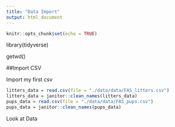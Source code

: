 ```yaml
---
title: "Data Import"
output: html_document
---
```


```r
knitr::opts_chunk$set(echo = TRUE)
```

library(tidyverse)

getwd()

##Import CSV

Import my first csv

```r
litters_data = read.csv(file = "./data/data/FAS_litters.csv")
litters_data = janitor::clean_names(litters_data)
pups_data = read.csv(file = "./data/data/FAS_pups.csv")
pups_data = janitor::clean_names(pups_data)
```

Look at Data